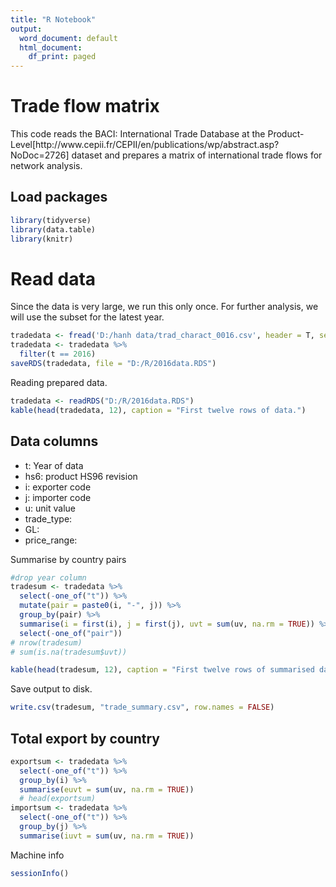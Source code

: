 ```yaml
---
title: "R Notebook"
output:
  word_document: default
  html_document:
    df_print: paged
---
```


# Trade flow matrix

This code reads the BACI: International Trade Database at the Product-Level[http://www.cepii.fr/CEPII/en/publications/wp/abstract.asp?NoDoc=2726] dataset and prepares a matrix of international trade flows for network analysis.

## Load packages

```r
library(tidyverse)
library(data.table)
library(knitr)
```
# Read data

Since the data is very large, we run this only once. For further analysis, we will use the subset for the latest year.

```r
tradedata <- fread('D:/hanh data/trad_charact_0016.csv', header = T, sep = ',')
tradedata <- tradedata %>%
  filter(t == 2016)
saveRDS(tradedata, file = "D:/R/2016data.RDS")
```

Reading prepared data.

```r
tradedata <- readRDS("D:/R/2016data.RDS")
kable(head(tradedata, 12), caption = "First twelve rows of data.")
```
## Data columns

* t: Year of data
* hs6: product HS96 revision
* i: exporter code
* j: importer code
* u: unit value
* trade_type:
* GL:
* price_range:

Summarise by country pairs

```r
#drop year column
tradesum <- tradedata %>% 
  select(-one_of("t")) %>% 
  mutate(pair = paste0(i, "-", j)) %>% 
  group_by(pair) %>% 
  summarise(i = first(i), j = first(j), uvt = sum(uv, na.rm = TRUE)) %>% 
  select(-one_of("pair"))
# nrow(tradesum)
# sum(is.na(tradesum$uvt))
```

```r
kable(head(tradesum, 12), caption = "First twelve rows of summarised data.")
```


Save output to disk.

```r
write.csv(tradesum, "trade_summary.csv", row.names = FALSE)
```

## Total export by country

```r
exportsum <- tradedata %>% 
  select(-one_of("t")) %>% 
  group_by(i) %>% 
  summarise(euvt = sum(uv, na.rm = TRUE)) 
  # head(exportsum)
importsum <- tradedata %>% 
  select(-one_of("t")) %>% 
  group_by(j) %>% 
  summarise(iuvt = sum(uv, na.rm = TRUE))
```


Machine info

```r
sessionInfo()
```